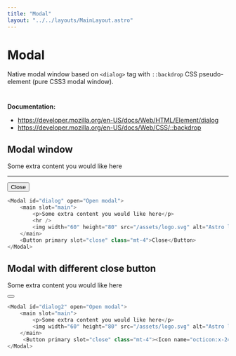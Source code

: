 ```yaml
---
title: "Modal"
layout: "../../layouts/MainLayout.astro"
---
```



# Modal

Native modal window based on `<dialog>` tag with `::backdrop` CSS pseudo-element (pure CSS3 modal window).
#
**Documentation:**

- https://developer.mozilla.org/en-US/docs/Web/HTML/Element/dialog
- https://developer.mozilla.org/en-US/docs/Web/CSS/::backdrop

## Modal window


<div class="component-preview">
     <Modal id="dialog" open="Open modal">
          <main slot="main">
               <p>Some extra content you would like here</p>
               <hr />
          </main>
          <Button primary slot="close" class="mt-4">Close</Button>
     </Modal>
</div>

```js
<Modal id="dialog" open="Open modal">
    <main slot="main">
        <p>Some extra content you would like here</p>
        <hr />
        <img width="60" height="80" src="/assets/logo.svg" alt="Astro logo">
    </main>
    <Button primary slot="close" class="mt-4">Close</Button>
</Modal>
```

## Modal with different close button

<div class="component-preview">
     <Modal id="dialog2" open="Open modal">
          <main slot="main">
               <p>Some extra content you would like here</p>
          </main>
     <Button primary slot="close" class="mt-4"><Icon name="octicon:x-24" /></Button>
     </Modal>
</div>

```js
<Modal id="dialog2" open="Open modal">
    <main slot="main">
        <p>Some extra content you would like here</p>
        <img width="60" height="80" src="/assets/logo.svg" alt="Astro logo">
    </main>
     <Button primary slot="close" class="mt-4"><Icon name="octicon:x-24" /></Button>
</Modal>
```


